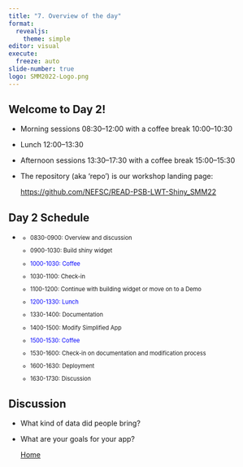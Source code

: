 ```yaml
---
title: "7. Overview of the day"
format: 
  revealjs:
    theme: simple
editor: visual
execute:
  freeze: auto
slide-number: true
logo: SMM2022-Logo.png
---
```


## Welcome to Day 2!

::: incremental
-   Morning sessions 08:30--12:00 with a coffee break 10:00--10:30

-   Lunch 12:00--13:30

-   Afternoon sessions 13:30--17:30 with a coffee break 15:00--15:30

-   The repository (aka 'repo') is our workshop landing page:

    <https://github.com/NEFSC/READ-PSB-LWT-Shiny_SMM22>
:::

## Day 2 Schedule

-   ::: {style="font-size: 0.8em"}
    -   0830-0900: Overview and discussion

    -   0900-1030: Build shiny widget

    -   ::: {style="color: blue"}
        1000-1030: Coffee
        :::

    -   1030-1100: Check-in

    -   1100-1200: Continue with building widget or move on to a Demo

    -   ::: {style="color: blue"}
        1200-1330: Lunch
        :::

    -   1330-1400: Documentation

    -   1400-1500: Modify Simplified App

    -   ::: {style="color: blue"}
        1500-1530: Coffee
        :::

    -   1530-1600: Check-in on documentation and modification process

    -   1600-1630: Deployment

    -   1630-1730: Discussion
    :::

## Discussion

-   What kind of data did people bring?

-   What are your goals for your app?

    ::: footer
    [Home](https://leahcrowe.github.io/Shiny_SMM22_workshop/)
    :::
